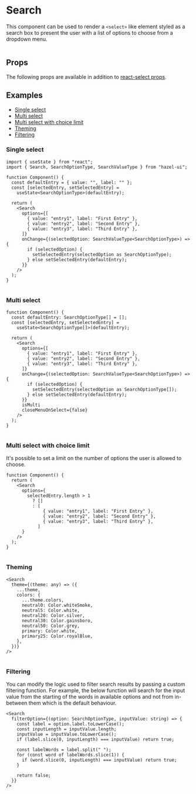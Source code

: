 

<Meta title="Atoms/Search" component={Search} />

# Search

This component can be used to render a `<select>` like element styled as a
search box to present the user with a list of options to choose from a
dropdown menu.

![]()

## Props

The following props are available in addition to [react-select props][1].

<ArgsTable of={Search} />

## Examples

- [Single select](#single-select)
- [Multi select](#multi-select)
- [Multi select with choice limit](#multi-select-with-choice-limit)
- [Theming](#theming)
- [Filtering](#filtering)

### Single select

```tsx
import { useState } from "react";
import { Search, SearchOptionType, SearchValueType } from "hazel-ui";

function Component() {
  const defaultEntry = { value: "", label: "" };
  const [selectedEntry, setSelectedEntry] =
    useState<SearchOptionType>(defaultEntry);

  return (
    <Search
      options={[
        { value: "entry1", label: "First Entry" },
        { value: "entry2", label: "Second Entry" },
        { value: "entry3", label: "Third Entry" },
      ]}
      onChange={(selectedOption: SearchValueType<SearchOptionType>) => {
        if (selectedOption) {
          setSelectedEntry(selectedOption as SearchOptionType);
        } else setSelectedEntry(defaultEntry);
      }}
    />
  );
}
```

<EgSingleSelect />

<Toast />

![]()

### Multi select

```tsx
function Component() {
  const defaultEntry: SearchOptionType[] = [];
  const [selectedEntry, setSelectedEntry] =
    useState<SearchOptionType[]>(defaultEntry);

  return (
    <Search
      options={[
        { value: "entry1", label: "First Entry" },
        { value: "entry2", label: "Second Entry" },
        { value: "entry3", label: "Third Entry" },
      ]}
      onChange={(selectedOption: SearchValueType<SearchOptionType>) => {
        if (selectedOption) {
          setSelectedEntry(selectedOption as SearchOptionType[]);
        } else setSelectedEntry(defaultEntry);
      }}
      isMulti
      closeMenuOnSelect={false}
    />
  );
}
```

<EgMultiSelect />

![]()

### Multi select with choice limit

It's possible to set a limit on the number of options the user is allowed to choose.

```tsx
function Component() {
  return (
    <Search
      options={
        selectedEntry.length > 1
          ? []
          : [
              { value: "entry1", label: "First Entry" },
              { value: "entry2", label: "Second Entry" },
              { value: "entry3", label: "Third Entry" },
            ]
      }
    />
  );
}
```

<EgMultiSelectLimit />

![]()

### Theming

```tsx
<Search
  theme={(theme: any) => ({
    ...theme,
    colors: {
      ...theme.colors,
      neutral0: Color.whiteSmoke,
      neutral5: Color.white,
      neutral20: Color.silver,
      neutral30: Color.gainsboro,
      neutral50: Color.grey,
      primary: Color.white,
      primary25: Color.royalBlue,
    },
  })}
/>
```

<EgTheming />

![]()

### Filtering

You can modify the logic used to filter search results by passing
a custom filtering function. For example, the below function will
search for the input value from the starting of the words in available
options and not from in-between them which is the default behaviour.

```tsx
<Search
  filterOption={(option: SearchOptionType, inputValue: string) => {
    const label = option.label.toLowerCase();
    const inputLength = inputValue.length;
    inputValue = inputValue.toLowerCase();
    if (label.slice(0, inputLength) === inputValue) return true;

    const labelWords = label.split(" ");
    for (const word of labelWords.slice(1)) {
      if (word.slice(0, inputLength) === inputValue) return true;
    }

    return false;
  }}
/>
```

<EgFiltering />

[1]: https://react-select.com/props
